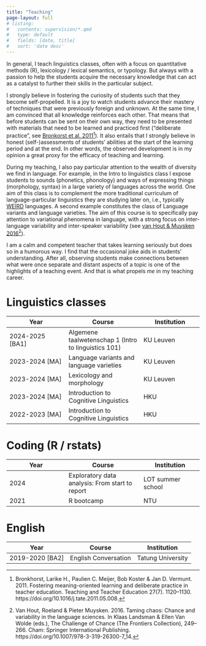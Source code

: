```yaml
---
title: "Teaching"
page-layout: full
# listing:
#   contents: supervision/*.qmd
#   type: default
#   fields: [date, title]
#   sort: 'date desc'
---
```


In general, I teach linguistics classes, often with a focus on quantitative methods (R), lexicology / lexical semantics, or typology.
But always with a passion to help the students acquire the necessary knowledge that can act as a catalyst to further their skills in the particular subject.

I strongly believe in fostering the curiosity of students such that they become self-propelled.
It is a joy to watch students advance their mastery of techniques that were previously foreign and unknown.
At the same time, I am convinced that all knowledge reinforces each other.
That means that before students can be sent on their own way, they need to be presented with materials that need to be learned and practiced first ("deliberate practice", see [Bronkorst et al. 2011](https://www.sciencedirect.com/science/article/pii/S0742051X11000667)^[Bronkhorst, Larike H., Paulien C. Meijer, Bob Koster & Jan D. Vermunt. 2011. Fostering meaning-oriented learning and deliberate practice in teacher education. Teaching and Teacher Education 27(7). 1120–1130. https://doi.org/10.1016/j.tate.2011.05.008.]).
It also entails that I strongly believe in honest (self-)assessments of students' abilities at the start of the learning period and at the end.
In other words, the observed development is in my opinion a great proxy for the efficacy of teaching and learning.

During my teaching, I also pay particular attention to the wealth of diversity we find in language.
For example, in the Intro to linguistics class I expose students to sounds (phonetics, phonology) and ways of expressing things (morphology, syntax) in a large variety of languages across the world.
One aim of this class is to complement the more traditional curriculum of language-particular linguistics they are studying later on, i.e., typically [WEIRD](https://en.wikipedia.org/wiki/The_WEIRDest_People_in_the_World) languages. 
A second example constitutes the class of Language variants and language varieties. 
The aim of this course is to specifically pay attention to variational phenomena in language, with a strong focus on inter-language variability and inter-speaker variability (see [van Hout & Muysken 2016](https://library.oapen.org/bitstream/handle/20.500.12657/27974/1002025.pdf?sequence=1#page=248)^[Van Hout, Roeland & Pieter Muysken. 2016. Taming chaos: Chance and variability in the language sciences. In Klaas Landsman & Ellen Van Wolde (eds.), The Challenge of Chance (The Frontiers Collection), 249–266. Cham: Springer International Publishing. https://doi.org/10.1007/978-3-319-26300-7_14.]).

I am a calm and competent teacher that takes learning seriously but does so in a humorous way.
I find that the occasional joke aids in students' understanding.
After all, observing students make connections between what were once separate and distant aspects of a topic is one of the highlights of a teaching event.
And that is what propels *me* in my teaching career.


# Linguistics classes

Year        |   Course      | Institution
------------|---------------|------------
2024-2025 [BA1]   | Algemene taalwetenschap 1 (Intro to linguistics 101)  | KU Leuven
2023-2024 [MA]  | Language variants and language varieties | KU Leuven
2023-2024 [MA]  | Lexicology and morphology | KU Leuven
2023-2024 [MA]  | Introduction to Cognitive Linguistics | HKU
2022-2023 [MA]  | Introduction to Cognitive Linguistics | HKU


# Coding (R / rstats)

Year        |   Course      | Institution
------------|---------------|------------
2024  | Exploratory data analysis: From start to report  | LOT summer school
2021  | R bootcamp  | NTU


# English

Year        |   Course      | Institution
------------|---------------|------------
2019-2020 [BA2]  | English Conversation | Tatung University
















